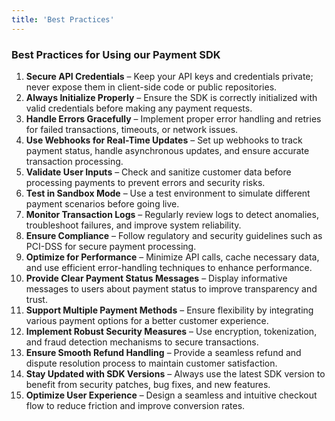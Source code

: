 ```yaml
---
title: 'Best Practices'
---
```


### Best Practices for Using our Payment SDK

1. **Secure API Credentials** – Keep your API keys and credentials private; never expose them in client-side code or public repositories.
2. **Always Initialize Properly** – Ensure the SDK is correctly initialized with valid credentials before making any payment requests.
3. **Handle Errors Gracefully** – Implement proper error handling and retries for failed transactions, timeouts, or network issues.
4. **Use Webhooks for Real-Time Updates** – Set up webhooks to track payment status, handle asynchronous updates, and ensure accurate transaction processing.
5. **Validate User Inputs** – Check and sanitize customer data before processing payments to prevent errors and security risks.
6. **Test in Sandbox Mode** – Use a test environment to simulate different payment scenarios before going live.
7. **Monitor Transaction Logs** – Regularly review logs to detect anomalies, troubleshoot failures, and improve system reliability.
8. **Ensure Compliance** – Follow regulatory and security guidelines such as PCI-DSS for secure payment processing.
9. **Optimize for Performance** – Minimize API calls, cache necessary data, and use efficient error-handling techniques to enhance performance.
10. **Provide Clear Payment Status Messages** – Display informative messages to users about payment status to improve transparency and trust.
11. **Support Multiple Payment Methods** – Ensure flexibility by integrating various payment options for a better customer experience.
12. **Implement Robust Security Measures** – Use encryption, tokenization, and fraud detection mechanisms to secure transactions.
13. **Ensure Smooth Refund Handling** – Provide a seamless refund and dispute resolution process to maintain customer satisfaction.
14. **Stay Updated with SDK Versions** – Always use the latest SDK version to benefit from security patches, bug fixes, and new features.
15. **Optimize User Experience** – Design a seamless and intuitive checkout flow to reduce friction and improve conversion rates.